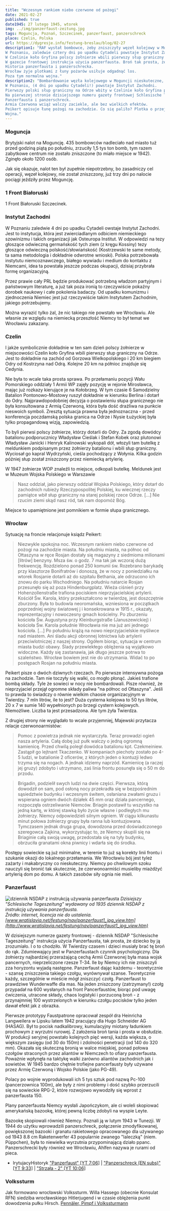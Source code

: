 ```yaml
---
title: "Wczesnym rankiem niebo czerwone od pożogi"
date: 2021-02-27
published: true
date1945: 27 lutego 1945, wtorek
img: ../img/panzerfaust-zeitung.jpg
tags: Moguncja, Poznań, Szczecinek, panzerfaust, panzerschreck
place: Czelin, Polska
url: https://dygresje.info/festung-breslau/blog/02-27
description1: "RAF wysłał bombowce, żeby zniszczyły węzeł kolejowy w Moguncji. Bomby chybiły celu. Zabiły 1200 ludzi.
W Poznaniu, zaledwie cztery dni po upadku Cytadeli powstaje Instytut Zachodni. Najważniejszy niemcoznawczy ośrodek badawczy.
W Czelinie koło Gryfina polscy żołnierze wbili pierwszy słup graniczny na Odrze. Czy myśleli o słupach niszczonych na wschodzie? O również nowych na Linii Curzona? O płonącym pograniczu. Podobno im bliżej końca wojny tym bardziej żal umierać. Najpewniej o tym myśleli.
W gazecie frontowej instrukcja użycia panzerfausta. Broń tak prosta, że mogły jej używać i czasem używały dzieci.
Historia panzerfausta i panzerschrecka.
Wrocław żyje plotkami z łuny pożarów usiłuje odgadnąć los.
Poza tym normalna wojna."
description2: "Bombardowanie węzła kolejowego w Moguncji nieskuteczne, węzeł niezniszczony, zginęło 1200 ludzi.
W Poznaniu, (4 dni po upadku Cytadeli!) powstaje Instytut Zachodni.
Pierwszy polski słup graniczny na Odrze wbity w Czelinie koło Gryfina przez polskich żołnierzy.
Na pierwszej stronie dzisiejszego numeru gazety frontowej Schlesische Tageszeitung instrukcja użycia Panzerfausta.
Panzerfausta i panzerschreck.
Armia Czerwona wciąż walczy zaciekle, ale bez wielkich efektów.
Peikert opisuje łunę pożogi na zachodzie. Co się paliło? Plotka o przejętych przez Iwana składach paliwa. Liczby wyolbrzymione. Plotki.
Wojna."
---
```


### Moguncja

Brytyjski nalot na Moguncję. 435 bombowców nadleciało nad miasto tuż przed godziną piątą po południu, zrzuciły 1,5 tys ton bomb, tym razem zabytkowe centrum nie zostało zniszczone (to miało miejsce w 1942). Zginęło około 1200 osób.

Jak się okazuje, nalot ten był zupełnie niepotrzebny, bo zasadniczy cel operacji, węzeł kolejowy, nie został zniszczony, już trzy dni po nalocie pociągi jeździły przez Moguncję.

### 1 Front Białoruski

1 Front Białoruski Szczecinek.

### Instytut Zachodni

W Poznaniu zaledwie 4 dni po upadku Cytadeli owstaje Instytut Zachodni. Jest to instytucja, która jest zwierciadlanym odbiciem niemieckiego szowinizmu i takich organizacji jak Osteuropa Institut. W odpowiedzi na tezy głoszące odwieczną germańskość tych ziem (z kręgu Kossiny) tezy głoszące odwieczną polskość/słowiańskość (Kostrzewski te same metody, ta sama metodologia i dokładnie odwrotne wnioski). Polska potrzebowała instytutu niemcoznawczego, białego wywiadu i medium do kontaktu z Niemcami, idea ta powstała jeszcze podczas okupacji, dzisiaj przybrała formę organizacyjną.

Przez prawie cały PRL będzie produkować potrzebną władzom partyjnym i państwowym literaturę, a już tak poza ironią to rzeczywiście pokaźny dorobek naukowy i całe pokolenia badaczy. Od upadku komunizmu i zjednoczenia Niemiec jest już rzeczywiście takim Instytutem Zachodnim, jakiego potrzebujemy.

Można wyrazić tylko żal, że nic takiego nie powstało we Wrocławiu. Ale własnie ze względu na niemiecką przeszłość Niemcy to był temat we Wrocławiu zakazany.

### Czelin

I jakże symbolicznie dokładnie w ten sam dzień polscy żołnierze w miejscowości Czelin koło Gryfina wbili pierwszy słup graniczny na Odrze. Jest to dokładnie na zachód od Gorzowa Wielkopolskiego i 20 km biegiem Odry od Kostrzyna nad Odrą. Kolejne 20 km na półnioc znajduje się Cedynia.

Nie była to wcale taka prosta sprawa. Po przełamaniu pozycji Wału Pomorskiego oddziały 1 Armii WP zajęły pozycję w rejonie Mirosławca, mając już rozkazy kierujące je na Kołobrzeg. W tym czasie 6 Samodzielny Batalion Pontonowo-Mostowy ruszył dokładnie w kierunku Berlina i dotarł do Odry. Najprawdopodobniej decyzja o postawieniu słupa granicznego nie była konsultowana z Armią Czerwoną, która była dość drażliwa na punkcie nieswoich symboli. Zresztą sytuacja prawna była jednoznaczna - przed konferencja poczdamską polska granica na Odrze i Nysie Łużyckiej była tylko propagandową wizją, zapowiedzią.

To byli pierwsi polscy żołnierze, którzy dotarli do Odry. Za zgodą dowódcy batalionu podporucznicy Władysław Cieślak i Stefan Kobek oraz plutonowi Władysław Janicki i Henryk Kalinowski wykopali dół, włozyli tam butelkę z meldunkiem podpisanym przez żołnierzy batalionu i wbili słup graniczny. Wyciosał go kapral Wydrzyński, cieśla pochodzący z Wołynia. Kilka godzin później słup został zniszczony przez niemiecką artylerię.

W 1947 żołnierze WOP znaleźli to miejsce, odkopali butelkę. Meldunek jest w Muzeum Wojska Polskiego w Warszawie
>Nasz oddział, jako pierwszy oddział Wojska Polskiego, który dotarł do zachodnich rubieży Rzeczypospolitej Polskiej, ku wiecznej rzeczy pamiątce wbił słup graniczny na starej polskiej rzece Odrze. [...] Nie rzucim ziemi skąd nasz ród, tak nam dopomóż Bóg.

Miejsce to upamiętnione jest pomnikiem w formie słupa granicznego.

### Wrocław

Sytuację na froncie relacjonuje ksiądz Peikert:
>Niezwykle spokojna noc. Wczesnym rankiem niebo czerwone od pożogi na zachodzie miasta. Na południu miasta, na północ od Ołtaszyna w ręce Rosjan dostały się magazyny z siedmioma milionami [litrów] benzyny. Msza św. o godz. 7 ma tak jak wczoraj dużą frekwencję. Rozdzielono ponad 250 komunii św. Rozebrano barykadę przy klasztorze Bonifratrów i donoszą, że w nocy z poniedziałku na wtorek Rosjanie dotarli aż do szpitalu Bethania, ale odrzucono ich znowu do parku Wschodniego. Na południu natarcie Rosjan przesunęło się aż poza Hindenburgplatz. Wieża ciśnień przy Hohenzollenstraße trafiona pociskiem nieprzyjacielskiej artylerii. Kościół Św. Karola, który przekształcono w twierdzę, jest doszczętnie zburzony. Była to budowla neoromańska, wzniesiona w początkach poprzedniej wojny światowej j i konsekrowana w 1915 r., okazały, reprezentacyjny i nowoczesny gmach kościelny. Po zburzeniu kościoła Św. Augustyna przy Kleinburgstraße (Januszewickiej) i kościoła Św. Karola południe Wrocławia nie ma już ani jednego kościoła. [...] Po południu krążą na nowo nieprzyjacielskie myśliwce nad miastem. Ani śladu akcji obronnej lotnictwa lub artylerii przeciwlotniczej z naszej strony. Ogółem biorąc, sytuacja w centrum miasta budzi obawy. Ślady przewlekłego oblężenia są wyjątkowo widoczne. Każdy się zastanawia, jak długo jeszcze potrwa to szaleństwo. Wrocław bowiem jest nie do utrzymania. Widać to po postępach Rosjan na południu miasta.

Peikert pisze o dwóch  dziwnych rzeczach. Po pierwsze intensywna pożoga na zachodzie. Tam nie toczyły się walki, co mogło płonąć. Jakieś trafione bombą składy. Tyle że sowieci w nocy nie bombardowali. Pisze również, że nieprzyjaciel przejął ogromne składy paliwa "na północ od Ołtaszyna". Jeśli to prawda to świadczy o równie wielkim chaosie organizacyjnym w Twierdzy. 7 mln litrów, ile to jest? Duża cysterna kolejowa to 50 tys litrów, 20 x 7 w sumie 140 wypełnionych po brzegi cystern kolejowych. Niemożliwe. Liczba ta jest przesadzona. Ale tym żyła Twierdza.

Z drugiej strony nie wyglądało to wcale przyjemniej, Majewski przytacza relacje czerwonoarmistów:
>Pomoc z powietrza jednak nie wystarczyła. Teraz prowadzi ogień nasza artyleria. Całą dobę już pułk walczy o jedną ogromną kamienicę. Przed chwilą poległ dowódca batalionu kpt. Czekmeiniew. Zastąpił go lejtnant Tkaczenko. W kompaniach piechoty zostało po 4-5 ludzi, w batalionie 2 oficerów, z których jeden o kontuzji ledwo trzyma się na nogach. A jednak idziemy naprzód. Kamienicę (a raczej jej gruzy) zdobyto i utrzymano, zaś linia frontu posunęła się o 50 m do przodu.

>Brigadin, podzielił swych ludzi na dwie części. Pierwsza, którą dowodził on sam, pod osłoną nocy przekradła się w bezpośrednim sąsiedztwie budynku i wczesnym świtem, osłaniana zwałami gruzu i wspierana ogniem dwóch działek 45 mm oraz działa pancernego, rozpoczęła ostrzeliwanie Niemców. Briagin postawił tu wszystko na jedną kartę, w której stawką było życie własne i podległych mu żołnierzy. Niemcy odpowiedzieli silnym ogniem. W ciągu kilkunastu minut połowa żołnierzy grupy była ranna lub kontuzjowana. Tymczasem jednak druga grupa, dowodzona przed doświadczonego szeregowca Zajkina, wykorzystując to, ze Niemcy skupili się na Briaginie całą swoją uwagę, przedostała się na tyły budynku, obrzuciła granatami okna piwnicy i wdarła się do środka.

Postępy sowieckie są już minimalne, w terenie to już są korekty linii frontu i szukanie okazji do lokalnego przełamania. We Wrocławiu bój jest tyleż zażarty i makabryczny co nieskuteczny. Niemcy po chwilowym szoku nauczyli się bronić tak skutecznie, że czerwonoarmiści musieliby miażdżyć artylerią dom po domu. A takich zasobów siły ognia nie mieli.

### Panzerfaust

![dziennik NSDAP z instrukcją używania panzerfausta](../img/panzerfaust-zeitung.jpg)
*Dzisiejszy "Schlesische Tageszeitung" wydawany od 1935 dziennik NSDAP z instrukcją używania panzerfausta.<br />
Źródło: internet, licencja nie do ustalenia. [www.wratislavia.net/festung/nav/panzerfaust1_jpg_view.htm](http://www.wratislavia.net/festung/nav/panzerfaust1_jpg_view.htm)*

W dzisiejszym numerze gazety frontowej - dziennik NSDAP "Schlesische Tageszeitung" instrukcja użycia Panzerfausta, tak prosta, że dziecko by ją zrozumiało. I o to chodziło. W Twierdzy czasem i dzieci musiały brać tę broń do rąk. Zdumiewający jest w Panzerfaustach czynnik psychologiczny. Dla żołnierzy najbardziej przerażającą cechą Armii Czerwonej była masa wojsk pancernych, nieprzeliczone rzesze T-34. Ile by Niemcy ich nie zniszczyli zza horyzontu wyjadą następne. Panzerfaust dając każdemu - teoretycznie - szansę zniszczenia takiego czołgu, wyrównywał szanse. Teoretycznie każdy, szczególnie w mieście mógł zniszczyć czołg. Panzerfaust to prawdziwe Wunderwaffe dla mas. Na jeden zniszczony (zatrzymany!) czołg przypadał na 600 wysłanych na front Pancerfaustów, biorąc pod uwagę ćwiczenia, utracone składy, chaos logistyki i porzuconą broń - z przynajmniej 100 wystrzelonych w kierunku czołgu pocisków tylko jeden dawał efekt jak z obrazka.

Pierwsze prototypy Faustpatrone opracował zespół dra Heinricha Langweilera w Lipsku latem 1942 pracujący dla Hugo Schneider AG (HASAG). Był to pocisk nadkalibrowy, kumulacyjny miotany ładunkiem prochowym z wyrzutni rurowej. Z założenia broń tania i prosta w obsłudzie. W produkcji seryjnej powstało kolejnych pięć wersji, każda większa, o większym zasięgu (od 30 do 150m) i zdolności penetracji (od 140 do 320 mm). Okazała się skuteczną bronią w walce miejskiej, ponad połowa czołgów straconych przez aliantów w Niemczech to ofiary panzerfausta. Poważnie wpłynęła na taktykę walki zarówno aliantów zachodnich jak i sowietów. W 1945 bardzo chętnie trofiejne pancerfausty były używane przez Armię Czerwoną i Wojsko Polskie (jako PG-49).

Polacy po wojnie wyprodukowali ich 5 tys sztuk pod nazwą Pc-100 (pancerzownica 100m), ale były z nimi problemy i dość szybko przerzucili się na sowieckie RPG-2, które rozwojowo wywodziły się wprost z panzerfausta 150.

Plany panzerfausta Niemcy wysłali Japończykom, ale ci woleli skopiować amerykańską bazookę, której pewną liczbę zdobyli na wyspie Leyte.

Bazookę skopiowali również Niemcy. Poznali ją w lutym 1943 w Tunezji. W 1944 do użytku wprowadzili panzerschreck, połączenie zmodyfikowanej, powiększonej bazooki i granatu rakietowego opracowanego dla używanego od 1943 8.8 cm Raketenwerfer 43 popularnie zwanego "laleczką" (niem. Püppchen), była to niewielka wyrzutnia przypominającą działo ppanc. Panzerschrecki były również we Wrocławiu, Ahlfen nazywa je rurami od pieca.

- IrytujacyHistoryk ["Panzerfaust" [YT 7:06]](https://www.youtube.com/watch?v=YXfJUafLH5E) | ["Panzerschreck (EN subs)" [YT 9:33]](https://www.youtube.com/watch?v=H7b1lvOvCIc) | ["Strzała - 2" [YT 10:06]](https://www.youtube.com/watch?v=GaIWRMfh8o4)

### Volkssturm

Jak formowano wrocławski Volkssturm. Willa Hassego (obecnie Konsulat RFN) siedziba wrocławskiego Hitlerjugend i w czasie oblężenia punkt dowodzenia pułku Hirsch. [Pennäler, Pimpf i Volkssturmann](https://www.facebook.com/EchazFestungBreslau/posts/3423257477734938)


